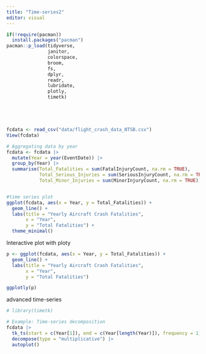 ```yaml
---
title: "Time-series2"
editor: visual
---
```


```r

if(!require(pacman))
  install.packages("pacman")
pacman::p_load(tidyverse, 
               janitor, 
               colorspace,
               broom,
               fs,
               dplyr,
               readr,
               lubridate, 
               plotly, 
               timetk) 





fcdata <- read_csv("data/flight_crash_data_NTSB.csv")
View(fcdata)

```

```r
# Aggregating data by year
fcdata <- fcdata |>
  mutate(Year = year(EventDate)) |>
  group_by(Year) |>
  summarise(Total_Fatalities = sum(FatalInjuryCount, na.rm = TRUE),
            Total_Serious_Injuries = sum(SeriousInjuryCount, na.rm = TRUE),
            Total_Minor_Injuries = sum(MinorInjuryCount, na.rm = TRUE))


#time series plot 
ggplot(fcdata, aes(x = Year, y = Total_Fatalities)) +
  geom_line() + 
  labs(title = "Yearly Aircraft Crash Fatalities",
       x = "Year", 
       y = "Total Fatalities") +
  theme_minimal()

```

Interactive plot with ploty

```r


p <- ggplot(fcdata, aes(x = Year, y = Total_Fatalities)) +
  geom_line() +
  labs(title = "Yearly Aircraft Crash Fatalities",
       x = "Year", 
       y = "Total Fatalities")

ggplotly(p)

```

advanced time-series

```r
# library(timetk)

# Example: Time-series decomposition
fcdata |>
  tk_ts(start = c(Year[1]), end = c(Year[length(Year)]), frequency = 1) |>
  decompose(type = "multiplicative") |>
  autoplot()

```
